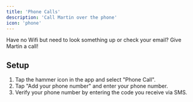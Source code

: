 ```yaml
---
title: 'Phone Calls'
description: 'Call Martin over the phone'
icon: 'phone'
---
```


<Tip>
    Have no Wifi but need to look something up or check your email? Give Martin a call!
</Tip>

## Setup

1. Tap the hammer icon in the app and select "Phone Call".
2. Tap "Add your phone number" and enter your phone number.
3. Verify your phone number by entering the code you receive via SMS.
